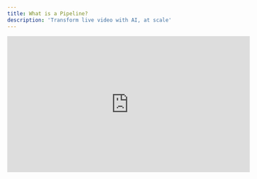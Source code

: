 ```yaml
---
title: What is a Pipeline?
description: 'Transform live video with AI, at scale'
---
```


<iframe width="560" height="315" src="https://youtu.be/rSUOeU6zxrA" title="YouTube video player" frameborder="0" allow="accelerometer; autoplay; clipboard-write; encrypted-media; gyroscope; picture-in-picture" allowfullscreen />

## Overview

Livepeer Pipelines enable developers to build, deploy, and scale real-time AI video processing workflows. By combining multiple AI models into a single workflow, you can create sophisticated video experiences—from style transfer to object detection to live translation—without managing complex infrastructure.
Pipelines abstract away the complexities of video processing, inference management, and scaling, letting you focus on creating unique video experiences.

# Understanding Livepeer Pipelines

## What is a Pipeline?

A Pipeline is a composable workflow that applies AI processing to live video in real-time. Think of it as an assembly line where each station performs a specific AI operation on your video stream—like style transfer, object detection, or live translation.

```javascript
// Example: Create a stream with a simple Pipeline
const stream = await livepeer.Stream.create({
  pipeline: "anime-style-transfer",
  params: {
    styleIntensity: 0.8
  }
});
```

## Key Concepts

### Real-time Processing

Unlike traditional video AI that works with pre-recorded files, Pipelines operate on live video streams with minimal added latency. This enables interactive experiences like:

* Live AI-powered video filters

* Real-time content moderation

* Dynamic visual effects

* Instant language translation

### Composability

Pipelines are built from smaller, reusable units that can be chained together. This modular approach means you can:

* Combine multiple AI capabilities into a single workflow

* Reuse common processing patterns

* Modify individual components without rebuilding the entire Pipeline

Right now, these units are represented as ComfyUI nodes.

## Pipeline Types

Pipelines generally fall into three categories:

1. **Transformation Pipelines**

   * Change how video looks (style transfer, filters)

   * Modify video properties (resolution, framerate)

   * Add visual elements (overlays, effects)

2. **Analysis Pipelines**

   * Detect objects or activities

   * Track movement

   * Generate metadata

3. **Generation Pipelines**

   * Create new video content

   * Add synthetic elements

   * Produce alternative views

## Pipeline Lifecycle

A Pipeline moves through several states:

1. **Creation**

   * Built using ComfyUI (available now) or custom Python code (coming Q1 2025)

   * Defined processing steps and parameters

   * Set resource requirements

2. **Publication**

   * Made available for other developers to see, use, and remix

3. **Usage**

   * Integrated into applications

   * Processes live video streams

   * Monitored for performance

4. **Remixing**

   * Another developer uses Pipeline code as a starting point to create a novel experience

## Key Characteristics

### Configurable

* Behavior can be adjusted through configuration

* Supports runtime parameter updates

* Enables dynamic control during streaming

### Observable

* Reports health and performance metrics

* Provides detailed error information

* Enables monitoring and debugging

***

### Choose your path

There are two ways to work with Pipelines:

<CardGroup cols={2}>
  <Card title="Application Developer" icon="pen-to-square" href="/stream-into-pipeline">
    * Use existing Pipelines in your applications <br />

    * Focus on integration and user experience <br />

    * Minimal AI/ML expertise required
  </Card>

  <Card title="Pipeline Developer" icon="image" href="/remix-your-first-pipeline">
    Create new Pipelines for others to use <br />
    Build with ComfyUI or custom Python <br />
    Deeper technical involvement
  </Card>
</CardGroup>

## Community & Support

* Join our [Discord](https://discord.gg/livepeer)

* Browse the [Showcase](https://showcase.livepeer.org)

* Contribute to [open source](https://github.com/livepeer)

***